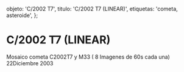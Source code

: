 
  objeto: 'C/2002 T7',
  titulo: 'C/2002 T7 (LINEAR)',
  etiquetas: 'cometa, asteroide',
};

# C/2002 T7 (LINEAR)

<Imagen
  src="registro/c2002-t7_20031222_1_c2002t7-22dicembre2003-suma-de-8-imagenes-de-60s.jpg"
  fecha="20031222"
/>

Mosaico cometa C2002T7 y M33 ( 8 Imagenes de 60s cada una) 22Diciembre 2003